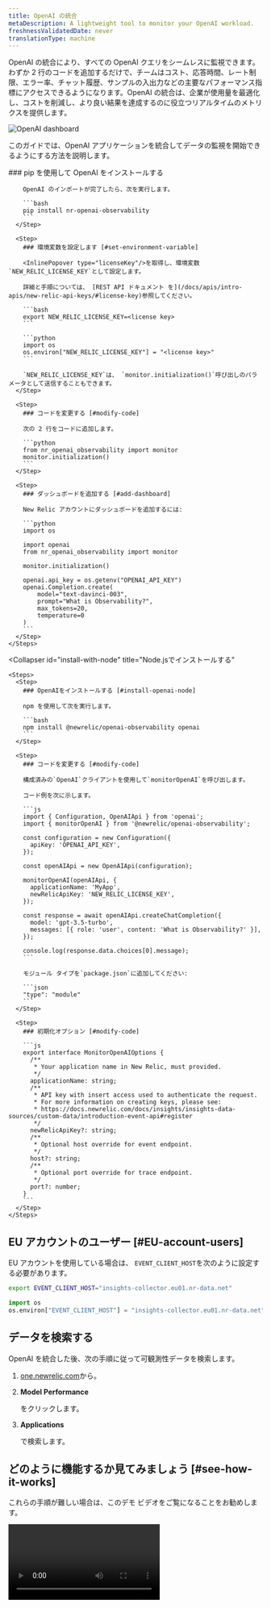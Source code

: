 ```yaml
---
title: OpenAI の統合
metaDescription: A lightweight tool to monitor your OpenAI workload.
freshnessValidatedDate: never
translationType: machine
---
```



OpenAI の統合により、すべての OpenAI クエリをシームレスに監視できます。わずか 2 行のコードを追加するだけで、チームはコスト、応答時間、レート制限、エラー率、チャット履歴、サンプルの入出力などの主要なパフォーマンス指標にアクセスできるようになります。OpenAI の統合は、企業が使用量を最適化し、コストを削減し、より良い結果を達成するのに役立つリアルタイムのメトリクスを提供します。

<img
  title="OpenAI dashboard"
  alt="OpenAI dashboard"
  src={modelperformancemonitoringOpenAIDashboard1}
/>

このガイドでは、OpenAI アプリケーションを統合してデータの監視を開始できるようにする方法を説明します。

<CollapserGroup>
  <Collapser
    id="install-with-python"
    title="Python アプリケーション用にインストールする"
  >
    <Steps>
      <Step>
        ### pip を使用して OpenAI をインストールする

        OpenAI のインポートが完了したら、次を実行します。

        ```bash
        pip install nr-openai-observability
        ```
      </Step>

      <Step>
        ### 環境変数を設定します [#set-environment-variable]

        <InlinePopover type="licenseKey"/>を取得し、環境変数`NEW_RELIC_LICENSE_KEY`として設定します。

        詳細と手順については、 [REST API ドキュメント を](/docs/apis/intro-apis/new-relic-api-keys/#license-key)参照してください。

        ```bash
        export NEW_RELIC_LICENSE_KEY=<license key>
        ```

        ```python
        import os
        os.environ["NEW_RELIC_LICENSE_KEY"] = "<license key>"
        ```

        `NEW_RELIC_LICENSE_KEY`は、 `monitor.initialization()`呼び出しのパラメータとして送信することもできます。
      </Step>

      <Step>
        ### コードを変更する [#modify-code]

        次の 2 行をコードに追加します。

        ```python
        from nr_openai_observability import monitor
        monitor.initialization()
        ```
      </Step>

      <Step>
        ### ダッシュボードを追加する [#add-dashboard]

        New Relic アカウントにダッシュボードを追加するには:

        ```python
        import os

        import openai
        from nr_openai_observability import monitor

        monitor.initialization()

        openai.api_key = os.getenv("OPENAI_API_KEY")
        openai.Completion.create(
            model="text-davinci-003",
            prompt="What is Observability?",
            max_tokens=20,
            temperature=0 
        )
        ```
      </Step>
    </Steps>
  </Collapser>

  <Collapser
    id="install-with-node"
    title="Node.jsでインストールする"
  >
    <Steps>
      <Step>
        ### OpenAIをインストールする [#install-openai-node]

        npm を使用して次を実行します。

        ```bash
        npm install @newrelic/openai-observability openai
        ```
      </Step>

      <Step>
        ### コードを変更する [#modify-code]

        構成済みの`OpenAI`クライアントを使用して`monitorOpenAI`を呼び出します。

        コード例を次に示します。

        ```js
        import { Configuration, OpenAIApi } from 'openai';
        import { monitorOpenAI } from '@newrelic/openai-observability';

        const configuration = new Configuration({
          apiKey: 'OPENAI_API_KEY',
        });

        const openAIApi = new OpenAIApi(configuration);

        monitorOpenAI(openAIApi, {
          applicationName: 'MyApp',
          newRelicApiKey: 'NEW_RELIC_LICENSE_KEY',
        });

        const response = await openAIApi.createChatCompletion({
          model: 'gpt-3.5-turbo',
          messages: [{ role: 'user', content: 'What is Observability?' }],
        });

        console.log(response.data.choices[0].message);
        ```

        モジュール タイプを`package.json`に追加してください:

        ```json
        "type": "module"
        ```
      </Step>

      <Step>
        ### 初期化オプション [#modify-code]

        ```js
        export interface MonitorOpenAIOptions {
          /**
           * Your application name in New Relic, must provided.
           */
          applicationName: string;
          /**
           * API key with insert access used to authenticate the request.
           * For more information on creating keys, please see:
           * https://docs.newrelic.com/docs/insights/insights-data-sources/custom-data/introduction-event-api#register
           */
          newRelicApiKey?: string;
          /**
           * Optional host override for event endpoint.
           */
          host?: string;
          /**
           * Optional port override for trace endpoint.
           */
          port?: number;
        }
        ```
      </Step>
    </Steps>
  </Collapser>
</CollapserGroup>

## EU アカウントのユーザー [#EU-account-users]

EU アカウントを使用している場合は、 `EVENT_CLIENT_HOST`を次のように設定する必要があります。

```bash
export EVENT_CLIENT_HOST="insights-collector.eu01.nr-data.net"
```

```python
import os
os.environ["EVENT_CLIENT_HOST"] = "insights-collector.eu01.nr-data.net"
```

## データを検索する

OpenAI を統合した後、次の手順に従って可観測性データを検索します。

1. [one.newrelic.com](https://one.newrelic.com)から。

2. <DoNotTranslate>**Model Performance**</DoNotTranslate>

   をクリックします。

3. <DoNotTranslate>**Applications**</DoNotTranslate>

   で検索します。

## どのように機能するか見てみましょう [#see-how-it-works]

これらの手順が難しい場合は、このデモ ビデオをご覧になることをお勧めします。

<Video
  type="wistia"
  id="dz28h83owk"
/>